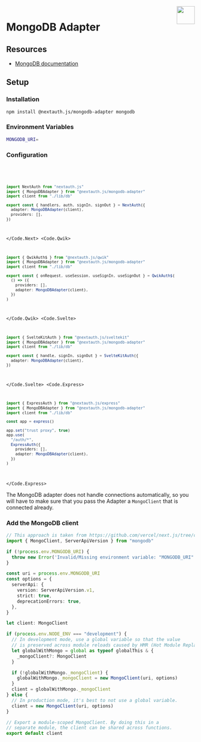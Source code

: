 
<img align="right" src="/img/adapters/mongodb.svg" width="48" height="48" />

# MongoDB Adapter

## Resources

- [MongoDB documentation](https://docs.mongodb.com/)

## Setup

### Installation

```bash npm2yarn
npm install @nextauth.js/mongodb-adapter mongodb
```

### Environment Variables

```sh
MONGODB_URI=
```

### Configuration

<Code>
<Code.Next>

```ts filename="./auth.ts"
import NextAuth from "nextauth.js"
import { MongoDBAdapter } from "@nextauth.js/mongodb-adapter"
import client from "./lib/db"

export const { handlers, auth, signIn, signOut } = NextAuth({
  adapter: MongoDBAdapter(client),
  providers: [],
})
```

</Code.Next>
<Code.Qwik>

```ts filename="/src/routes/plugin@auth.ts"
import { QwikAuth$ } from "@nextauth.js/qwik"
import { MongoDBAdapter } from "@nextauth.js/mongodb-adapter"
import client from "./lib/db"

export const { onRequest, useSession, useSignIn, useSignOut } = QwikAuth$(
  () => ({
    providers: [],
    adapter: MongoDBAdapter(client),
  })
)
```

</Code.Qwik>
<Code.Svelte>

```ts filename="./src/auth.ts"
import { SvelteKitAuth } from "@nextauth.js/sveltekit"
import { MongoDBAdapter } from "@nextauth.js/mongodb-adapter"
import client from "./lib/db"

export const { handle, signIn, signOut } = SvelteKitAuth({
  adapter: MongoDBAdapter(client),
})
```

</Code.Svelte>
<Code.Express>

```ts filename="./src/routes/auth.route.ts"
import { ExpressAuth } from "@nextauth.js/express"
import { MongoDBAdapter } from "@nextauth.js/mongodb-adapter"
import client from "./lib/db"

const app = express()

app.set("trust proxy", true)
app.use(
  "/auth/*",
  ExpressAuth({
    providers: [],
    adapter: MongoDBAdapter(client),
  })
)
```

</Code.Express>
</Code>

The MongoDB adapter does not handle connections automatically, so you will have to make sure that you pass the Adapter a `MongoClient` that is connected already.

### Add the MongoDB client

```ts filename="lib/db.ts"
// This approach is taken from https://github.com/vercel/next.js/tree/canary/examples/with-mongodb
import { MongoClient, ServerApiVersion } from "mongodb"

if (!process.env.MONGODB_URI) {
  throw new Error('Invalid/Missing environment variable: "MONGODB_URI"')
}

const uri = process.env.MONGODB_URI
const options = {
  serverApi: {
    version: ServerApiVersion.v1,
    strict: true,
    deprecationErrors: true,
  },
}

let client: MongoClient

if (process.env.NODE_ENV === "development") {
  // In development mode, use a global variable so that the value
  // is preserved across module reloads caused by HMR (Hot Module Replacement).
  let globalWithMongo = global as typeof globalThis & {
    _mongoClient?: MongoClient
  }

  if (!globalWithMongo._mongoClient) {
    globalWithMongo._mongoClient = new MongoClient(uri, options)
  }
  client = globalWithMongo._mongoClient
} else {
  // In production mode, it's best to not use a global variable.
  client = new MongoClient(uri, options)
}

// Export a module-scoped MongoClient. By doing this in a
// separate module, the client can be shared across functions.
export default client
```
